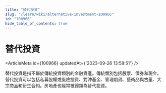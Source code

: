```yaml
---
title: "替代投資"
slug: "/learn/wiki/alternative-investment-100966"
id: "100966"
hide_table_of_contents: true
---
```



# 替代投資

<ArticleMeta id={100966} updatedAt={'2023-09-26 13:58:51'} />
<div className='border-solid border-b border-t-0 my-4 border-[var(--ifm-color-gray-300)]' />

替代投資是指不屬於傳統投資類別的金融資產。傳統類別包括股票、債券和現金。替代投資可以包括私募股權或風險投資、對沖基金、管理期貨、藝術品與古董、大宗商品和衍生合約。房地產也經常被歸類為替代投資。
